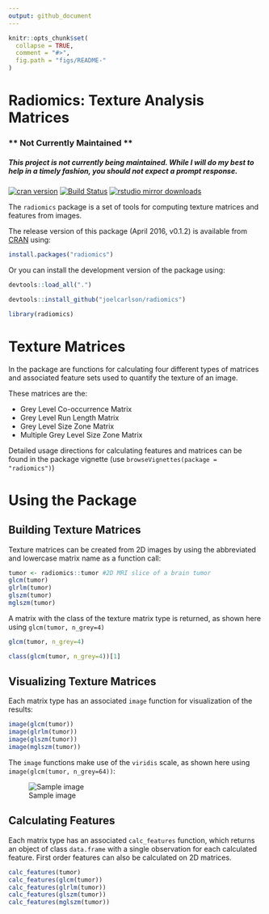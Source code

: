 ```yaml
---
output: github_document
---
```


```r
knitr::opts_chunk$set(
  collapse = TRUE,
  comment = "#>",
  fig.path = "figs/README-"
)
```

# Radiomics: Texture Analysis Matrices

### ** Not Currently Maintained ** 

##### This project is not currently being maintained. While I will do my best to help in a timely fashion, you should not expect a prompt response. 

[![cran version](http://www.r-pkg.org/badges/version/radiomics)](https://cran.r-project.org/package=radiomics)
[![Build Status](https://travis-ci.org/joelcarlson/radiomics.svg?branch=master)](https://travis-ci.org/joelcarlson/radiomics) [![rstudio mirror downloads](http://cranlogs.r-pkg.org/badges/grand-total/radiomics)](https://github.com/metacran/cranlogs.app)

The `radiomics` package is a set of tools for computing texture matrices and features from images. 

The release version of this package (April 2016, v0.1.2) is available from [CRAN](https://cran.r-project.org/package=radiomics) using:

```r
install.packages("radiomics")
```

Or you can install the development version of the package using:

```r
devtools::load_all(".")
```
```r
devtools::install_github("joelcarlson/radiomics")

library(radiomics)
```

# Texture Matrices

In the package are functions for calculating four different types of matrices and associated feature sets used to quantify the texture of an image. 

These matrices are the:

  - Grey Level Co-occurrence Matrix
  - Grey Level Run Length Matrix
  - Grey Level Size Zone Matrix
  - Multiple Grey Level Size Zone Matrix

Detailed usage directions for calculating features and matrices can be found in the package vignette (use `browseVignettes(package = "radiomics")`)

# Using the Package

## Building Texture Matrices

Texture matrices can be created from 2D images by using the abbreviated and lowercase matrix name as a function call:

```r
tumor <- radiomics::tumor #2D MRI slice of a brain tumor
glcm(tumor)
glrlm(tumor)
glszm(tumor)
mglszm(tumor)
```

A matrix with the class of the texture matrix type is returned, as shown here using `glcm(tumor, n_grey=4)`

```r
glcm(tumor, n_grey=4)
```
```r
class(glcm(tumor, n_grey=4))[1]
```


## Visualizing Texture Matrices

Each matrix type has an associated `image` function for visualization of the results:

```r
image(glcm(tumor))
image(glrlm(tumor))
image(glszm(tumor))
image(mglszm(tumor))
```

The `image` functions make use of the `viridis` scale, as shown here using `image(glcm(tumor, n_grey=64))`:

![Sample image](https://raw.githubusercontent.com/joelcarlson/radiomics/master/figs/README-tumorglcm-1.png)


## Calculating Features

Each matrix type has an associated `calc_features` function, which returns an object of class `data.frame` with a single observation for each calculated feature. First order features can also be calculated on 2D matrices.

```r
calc_features(tumor)
calc_features(glcm(tumor))
calc_features(glrlm(tumor))
calc_features(glszm(tumor))
calc_features(mglszm(tumor))
```



